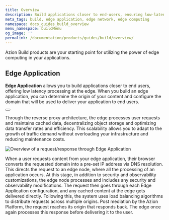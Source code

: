 ```yaml
---
title: Overview
description: Build applications closer to end-users, ensuring low-latency processing at the edge.
meta_tags: build, edge application, edge network, edge computing
namespace: docs_guides_build_overview
menu_namespace: buildMenu
og_image: ''
permalink: /documentation/products/guides/build/overview/
---
```



Azion Build products are your starting point for utilizing the power of edge computing in your applications.

## Edge Application

**Edge Application** allows you to build applications closer to end users, offering low latency processing at the edge. When you build an edge application, you can determine the origin of your content and configure the domain that will be used to deliver your application to end users. 

<Button href="/en/documentation/products/edge-application/" variant="secondary" text="Go to Edge Application documentation"></Button>

Through the reverse proxy architecture, the edge processes user requests and maintains cached data, decentralizing object storage and optimizing data transfer rates and efficiency. This scalability allows you to adapt to the growth of traffic demand without overloading your infrastructure and reducing maintenance costs.

![Overview of a request/response through Edge Application](/assets/docs/images/uploads/edge-app-overview.png)

When a user requests content from your edge application, their browser converts the requested domain into a pre-set IP address via DNS resolution. This directs the request to an edge node, where all the processing of an application occurs. At this stage, in addition to security and observability customizations, the edge node processes and includes any security and observability modifications. The request then goes through each Edge Application configuration, and any cached content at the edge gets delivered directly. Following this, the system uses load balancing algorithms to distribute requests across multiple origins. Post mediation by the Azion Platform, the request reaches its origin that responds back. The edge once again processes this response before delivering it to the user.
